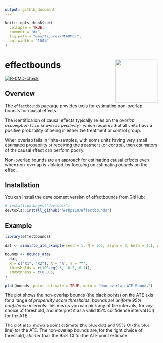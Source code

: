 ```yaml
---
output: github_document
---
```


<!-- README.md is generated from README.Rmd. Please edit that file -->

```r
knitr::opts_chunk$set(
  collapse = TRUE,
  comment = "#>",
  fig.path = "man/figures/README-",
  out.width = "100%"
)
```

# effectbounds <img src="man/figures/logo.png" align="right" height="140" />

<!-- badges: start -->
[![R-CMD-check](https://github.com/herbps10/effectbounds/actions/workflows/R-CMD-check.yaml/badge.svg)](https://github.com/herbps10/effectbounds/actions/workflows/R-CMD-check.yaml)
<!-- badges: end -->

## Overview

The `effectbounds` package provides tools for estimating non-overlap bounds for causal effects.

The identification of causal effects typically relies on the _overlap assumption_ (also known as _positivity_), which requires that all units have a positive probability of being in either the treatment or control group. 

When overlap fails in finite-samples, with some units having very small estimated probability of receiving the treatment (or control), then estimators of the causal effect can perform poorly. 

Non-overlap bounds are an approach for estimating causal effects even when non-overlap is violated, by focusing on estimating _bounds_ on the effect.

## Installation

You can install the development version of effectbounds from [GitHub](https://github.com/herbps10/effectbounds):

``` r
# install.packages("devtools")
devtools::install_github("herbps10/effectbounds")
```

## Example

```r
library(effectbounds)

dat <- simulate_ate_example(seed = 1, N = 5e2, alpha = 3, beta = 0.1, gamma = 1)

bounds <- bounds_ate(
  dat, 
  X = c("X1", "X2"), A = "A", Y = "Y", 
  thresholds = c(10^seq(-3, -0.5, 0.1)), 
  smoothness = c(0.005)
)

plot(bounds, point_estimate = TRUE, main = "Non-overlap ATE Bounds")
```

The plot shows the non-overlap bounds (the black points) on the ATE axis for a range of _propensity score thresholds_. bounds are _uniform 95% confidence intervals_: this means you can pick any of the intervals, for any choice of threshold, and interpret it as a valid 95% confidence interval (CI) for the ATE.

The plot also shows a point estimate (the blue dot) and 95% CI (the blue line) for the ATE. The non-overlap bounds are, for the right choice of threshold, _shorter_ than the 95% CI for the ATE point estimate.
